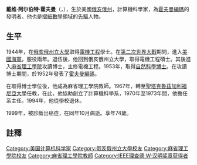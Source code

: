 {{expand|time=2018-06-11T13:32:51+00:00}}
{{Infobox scientist
| name = 大衛·霍夫曼<br>David A. Huffman
| image =
| image_size =
| birth_date = 	{{birth date|1925|8|9}}
| birth_place = {{US}}[[俄亥俄州|俄亥俄州]][[阿萊恩斯|阿萊恩斯]]
| death_date =	{{death date and age|1999|10|7|1925|8|9}} 
| death_place = {{US}}[[加利福尼亞州|加利福尼亞州]][[聖塔克魯茲_(加利福尼亞州)|聖塔克魯茲]]
| alma_mater = [[俄亥俄州立大學|俄亥俄州立大學]]，[[麻省理工學院|麻省理工學院]]
| known_for  = [[霍夫曼編碼|霍夫曼編碼]]
| awards = [[IEEE理察·衛斯里·漢明獎章|IEEE理察·衛斯里·漢明獎章]]（1999年）
| field = [[資訊理論|資訊理論]]、[[編碼理論|編碼理論]]
| thesis_title = ''The Synthesis of Sequential Switching Circuits''
| thesis_year = 1953年
| thesis_url = http://dspace.mit.edu/handle/1721.1/4804
| doctoral_advisor = {{le|薩繆爾·H·考德威爾|Samuel H. Caldwell}}
}}
'''戴维·阿尔伯特·霍夫曼'''（{{lang-en|'''David Albert Huffman'''}}，{{bd|1925年|8月9日|1999年|10月7日|catIdx=Huffman, David A.}}），生於美國[[俄亥俄州|俄亥俄州]]，計算機科學家，為[[霍夫曼編碼|霍夫曼編碼]]的發明者。他也是[[摺紙數學|摺紙數學]]領域的[[先驅|先驅]]人物。

==生平==
1944年，在[[俄亥俄州立大學|俄亥俄州立大學]]取得[[電機工程|電機工程]]學士。在[[第二次世界大戰|第二次世界大戰]]期間，進入[[美國海軍|美國海軍]]，服役兩年。退伍後，他回到俄亥俄州立大學，取得電機工程碩士。其後進入[[麻省理工學院|麻省理工學院]]攻讀博士，主修電機工程。1953年，取得[[自然科學博士|自然科學博士]]。在攻讀博士期間，於1952年發表了[[霍夫曼編碼|霍夫曼編碼]]。

在取得博士學位後，他成為麻省理工學院教師。1967年，轉至[[聖塔克魯茲加利福尼亞大學|聖塔克魯茲加利福尼亞大學]]任教，在此，他協助創立了計算機科學系，1970年至1973年間，他擔任系主任。1994年，他從學校退休。

1999年，被診斷出癌症，在同年10月病逝。享年74歲。

==註釋==
{{reflist}}

{{IEEE理查德·W·汉明奖章获得者}}
{{DEFAULTSORT:Huffman, David A.}}

[[Category:美国计算机科学家|Category:美国计算机科学家]]
[[Category:俄亥俄州立大學校友|Category:俄亥俄州立大學校友]]
[[Category:麻省理工學院校友|Category:麻省理工學院校友]]
[[Category:麻省理工學院教師|Category:麻省理工學院教師]]
[[Category:IEEE理查德·W·汉明奖章获得者|Category:IEEE理查德·W·汉明奖章获得者]]